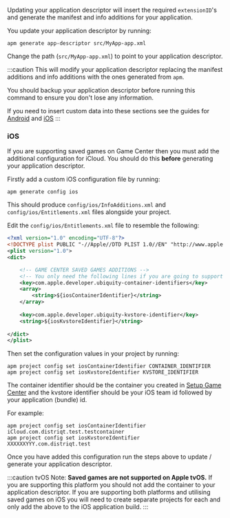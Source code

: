 

Updating your application descriptor will insert the required `extensionID`'s and generate the manifest and info additions for your application. 

You update your application descriptor by running:

```
apm generate app-descriptor src/MyApp-app.xml
```

Change the path (`src/MyApp-app.xml`) to point to your application descriptor.

:::caution
This will modify your application descriptor replacing the manifest additions and info additions with the ones generated from `apm`. 

You should backup your application descriptor before running this command to ensure you don't lose any information.

If you need to insert custom data into these sections see the guides for [Android](https://github.com/airsdk/apm/wiki/Usage-Generate#android) and [iOS](https://github.com/airsdk/apm/wiki/Usage-Generate#ios)
:::



### iOS 

If you are supporting saved games on Game Center then you must add the additional configuration for iCloud. You should do this **before** generating your application descriptor.

Firstly add a custom iOS configuration file by running:

```
apm generate config ios
```

This should produce `config/ios/InfoAdditions.xml` and `config/ios/Entitlements.xml` files alongside your project.

Edit the `config/ios/Entitlements.xml` file to resemble the following:

```xml
<?xml version="1.0" encoding="UTF-8"?>
<!DOCTYPE plist PUBLIC "-//Apple//DTD PLIST 1.0//EN" "http://www.apple.com/DTDs/PropertyList-1.0.dtd">
<plist version="1.0">
<dict>

    <!-- GAME CENTER SAVED GAMES ADDITIONS -->
    <!-- You only need the following lines if you are going to support GameCenter Saves -->
    <key>com.apple.developer.ubiquity-container-identifiers</key>
    <array>
        <string>${iosContainerIdentifier}</string>
    </array>
    
    <key>com.apple.developer.ubiquity-kvstore-identifier</key>
    <string>${iosKvstoreIdentifier}</string> 
    
</dict>
</plist>
```

Then set the configuration values in your project by running:

```
apm project config set iosContainerIdentifier CONTAINER_IDENTIFIER
apm project config set iosKvstoreIdentifier KVSTORE_IDENTIFIER
```

The container identifier should be the container you created in [Setup Game Center](../setup.md#saved-games) and the kvstore identifier should be your iOS team id followed by your application (bundle) id.  

For example:

```
apm project config set iosContainerIdentifier iCloud.com.distriqt.test.testcontainer
apm project config set iosKvstoreIdentifier XXXXXXYYY.com.distriqt.test
```

Once you have added this configuration run the steps above to update / generate your application descriptor.


:::caution tvOS
Note: **Saved games are not supported on Apple tvOS.** If you are supporting this platform you should not add the container to your application descriptor. If you are supporting both platforms and utilising saved games on iOS you will need to create separate projects for each and only add the above to the iOS application build.
:::
